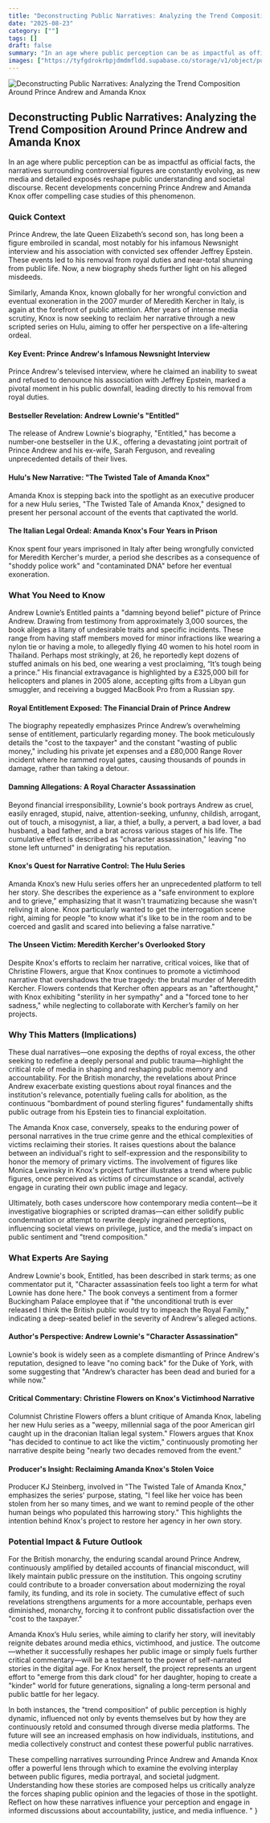 ```yaml
---
title: "Deconstructing Public Narratives: Analyzing the Trend Composition Around Prince Andrew and Amanda Knox"
date: "2025-08-23"
category: [""]
tags: []
draft: false
summary: "In an age where public perception can be as impactful as official facts, the narratives surrounding controversial figures are constantly evolving, as new media and detailed exposés reshape public understanding and societal discourse. Recent developments concerning Prince Andrew and Amanda Knox offer compelling case studies of this phenomenon."
images: ["https://tyfgdrokrbpjdmdmfldd.supabase.co/storage/v1/object/public/image/2025-08-23-02-04-20-865-04-00.jpg"]
---
```


![Deconstructing Public Narratives: Analyzing the Trend Composition Around Prince Andrew and Amanda Knox](https://tyfgdrokrbpjdmdmfldd.supabase.co/storage/v1/object/public/image/2025-08-23-02-04-20-865-04-00.jpg)

## Deconstructing Public Narratives: Analyzing the Trend Composition Around Prince Andrew and Amanda Knox

In an age where public perception can be as impactful as official facts, the narratives surrounding controversial figures are constantly evolving, as new media and detailed exposés reshape public understanding and societal discourse. Recent developments concerning Prince Andrew and Amanda Knox offer compelling case studies of this phenomenon.

### Quick Context

Prince Andrew, the late Queen Elizabeth’s second son, has long been a figure embroiled in scandal, most notably for his infamous Newsnight interview and his association with convicted sex offender Jeffrey Epstein. These events led to his removal from royal duties and near-total shunning from public life. Now, a new biography sheds further light on his alleged misdeeds.

Similarly, Amanda Knox, known globally for her wrongful conviction and eventual exoneration in the 2007 murder of Meredith Kercher in Italy, is again at the forefront of public attention. After years of intense media scrutiny, Knox is now seeking to reclaim her narrative through a new scripted series on Hulu, aiming to offer her perspective on a life-altering ordeal.

#### Key Event: Prince Andrew's Infamous Newsnight Interview

Prince Andrew's televised interview, where he claimed an inability to sweat and refused to denounce his association with Jeffrey Epstein, marked a pivotal moment in his public downfall, leading directly to his removal from royal duties.

#### Bestseller Revelation: Andrew Lownie's \"Entitled\"

The release of Andrew Lownie's biography, \"Entitled,\" has become a number-one bestseller in the U.K., offering a devastating joint portrait of Prince Andrew and his ex-wife, Sarah Ferguson, and revealing unprecedented details of their lives.

#### Hulu's New Narrative: \"The Twisted Tale of Amanda Knox\"

Amanda Knox is stepping back into the spotlight as an executive producer for a new Hulu series, \"The Twisted Tale of Amanda Knox,\" designed to present her personal account of the events that captivated the world.

#### The Italian Legal Ordeal: Amanda Knox's Four Years in Prison

Knox spent four years imprisoned in Italy after being wrongfully convicted for Meredith Kercher's murder, a period she describes as a consequence of \"shoddy police work\" and \"contaminated DNA\" before her eventual exoneration.

### What You Need to Know

Andrew Lownie’s Entitled paints a \"damning beyond belief\" picture of Prince Andrew. Drawing from testimony from approximately 3,000 sources, the book alleges a litany of undesirable traits and specific incidents. These range from having staff members moved for minor infractions like wearing a nylon tie or having a mole, to allegedly flying 40 women to his hotel room in Thailand. Perhaps most strikingly, at 26, he reportedly kept dozens of stuffed animals on his bed, one wearing a vest proclaiming, “It’s tough being a prince.” His financial extravagance is highlighted by a £325,000 bill for helicopters and planes in 2005 alone, accepting gifts from a Libyan gun smuggler, and receiving a bugged MacBook Pro from a Russian spy.

#### Royal Entitlement Exposed: The Financial Drain of Prince Andrew

The biography repeatedly emphasizes Prince Andrew’s overwhelming sense of entitlement, particularly regarding money. The book meticulously details the \"cost to the taxpayer\" and the constant \"wasting of public money,\" including his private jet expenses and a £80,000 Range Rover incident where he rammed royal gates, causing thousands of pounds in damage, rather than taking a detour.

#### Damning Allegations: A Royal Character Assassination

Beyond financial irresponsibility, Lownie's book portrays Andrew as cruel, easily enraged, stupid, naive, attention-seeking, unfunny, childish, arrogant, out of touch, a misogynist, a liar, a thief, a bully, a pervert, a bad lover, a bad husband, a bad father, and a brat across various stages of his life. The cumulative effect is described as \"character assassination,\" leaving \"no stone left unturned\" in denigrating his reputation.

#### Knox's Quest for Narrative Control: The Hulu Series

Amanda Knox’s new Hulu series offers her an unprecedented platform to tell her story. She describes the experience as a \"safe environment to explore and to grieve,\" emphasizing that it wasn't traumatizing because she wasn't reliving it alone. Knox particularly wanted to get the interrogation scene right, aiming for people \"to know what it's like to be in the room and to be coerced and gaslit and scared into believing a false narrative.\"

#### The Unseen Victim: Meredith Kercher's Overlooked Story

Despite Knox's efforts to reclaim her narrative, critical voices, like that of Christine Flowers, argue that Knox continues to promote a victimhood narrative that overshadows the true tragedy: the brutal murder of Meredith Kercher. Flowers contends that Kercher often appears as an \"afterthought,\" with Knox exhibiting \"sterility in her sympathy\" and a \"forced tone to her sadness,\" while neglecting to collaborate with Kercher’s family on her projects.

### Why This Matters (Implications)

These dual narratives—one exposing the depths of royal excess, the other seeking to redefine a deeply personal and public trauma—highlight the critical role of media in shaping and reshaping public memory and accountability. For the British monarchy, the revelations about Prince Andrew exacerbate existing questions about royal finances and the institution's relevance, potentially fueling calls for abolition, as the continuous \"bombardment of pound sterling figures\" fundamentally shifts public outrage from his Epstein ties to financial exploitation.

The Amanda Knox case, conversely, speaks to the enduring power of personal narratives in the true crime genre and the ethical complexities of victims reclaiming their stories. It raises questions about the balance between an individual's right to self-expression and the responsibility to honor the memory of primary victims. The involvement of figures like Monica Lewinsky in Knox's project further illustrates a trend where public figures, once perceived as victims of circumstance or scandal, actively engage in curating their own public image and legacy.

Ultimately, both cases underscore how contemporary media content—be it investigative biographies or scripted dramas—can either solidify public condemnation or attempt to rewrite deeply ingrained perceptions, influencing societal views on privilege, justice, and the media's impact on public sentiment and \"trend composition.\"

### What Experts Are Saying

Andrew Lownie's book, Entitled, has been described in stark terms; as one commentator put it, \"Character assassination feels too light a term for what Lownie has done here.\" The book conveys a sentiment from a former Buckingham Palace employee that if \"the unconditional truth is ever released I think the British public would try to impeach the Royal Family,\" indicating a deep-seated belief in the severity of Andrew's alleged actions.

#### Author's Perspective: Andrew Lownie's \"Character Assassination\"

Lownie's book is widely seen as a complete dismantling of Prince Andrew's reputation, designed to leave \"no coming back\" for the Duke of York, with some suggesting that \"Andrew’s character has been dead and buried for a while now.\"

#### Critical Commentary: Christine Flowers on Knox's Victimhood Narrative

Columnist Christine Flowers offers a blunt critique of Amanda Knox, labeling her new Hulu series as a \"weepy, millennial saga of the poor American girl caught up in the draconian Italian legal system.\" Flowers argues that Knox \"has decided to continue to act like the victim,\" continuously promoting her narrative despite being \"nearly two decades removed from the event.\"

#### Producer's Insight: Reclaiming Amanda Knox's Stolen Voice

Producer KJ Steinberg, involved in \"The Twisted Tale of Amanda Knox,\" emphasizes the series' purpose, stating, \"I feel like her voice has been stolen from her so many times, and we want to remind people of the other human beings who populated this harrowing story.\" This highlights the intention behind Knox's project to restore her agency in her own story.

### Potential Impact & Future Outlook

For the British monarchy, the enduring scandal around Prince Andrew, continuously amplified by detailed accounts of financial misconduct, will likely maintain public pressure on the institution. This ongoing scrutiny could contribute to a broader conversation about modernizing the royal family, its funding, and its role in society. The cumulative effect of such revelations strengthens arguments for a more accountable, perhaps even diminished, monarchy, forcing it to confront public dissatisfaction over the \"cost to the taxpayer.\"

Amanda Knox’s Hulu series, while aiming to clarify her story, will inevitably reignite debates around media ethics, victimhood, and justice. The outcome—whether it successfully reshapes her public image or simply fuels further critical commentary—will be a testament to the power of self-narrated stories in the digital age. For Knox herself, the project represents an urgent effort to \"emerge from this dark cloud\" for her daughter, hoping to create a \"kinder\" world for future generations, signaling a long-term personal and public battle for her legacy.

In both instances, the \"trend composition\" of public perception is highly dynamic, influenced not only by events themselves but by how they are continuously retold and consumed through diverse media platforms. The future will see an increased emphasis on how individuals, institutions, and media collectively construct and contest these powerful public narratives.

These compelling narratives surrounding Prince Andrew and Amanda Knox offer a powerful lens through which to examine the evolving interplay between public figures, media portrayal, and societal judgment. Understanding how these stories are composed helps us critically analyze the forces shaping public opinion and the legacies of those in the spotlight. Reflect on how these narratives influence your perception and engage in informed discussions about accountability, justice, and media influence.
"
}
